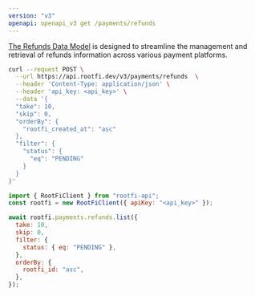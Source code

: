 ```yaml
---
version: "v3"
openapi: openapi_v3 get /payments/refunds
---
```


[The Refunds Data Model](https://docs.rootfi.dev/api-reference/payments/overview) is designed to streamline the management and retrieval of refunds information across various payment platforms.

<RequestExample>

```bash cURL
curl --request POST \
  --url https://api.rootfi.dev/v3/payments/refunds  \
  --header 'Content-Type: application/json' \
  --header 'api_key: <api_key>' \
  --data '{
  "take": 10,
  "skip": 0,
  "orderBy": {
    "rootfi_created_at": "asc"
  },
  "filter": {
    "status": {
      "eq": "PENDING"
    }
  }
}'
```

```javascript NodeJS
import { RootFiClient } from "rootfi-api";
const rootfi = new RootFiClient({ apiKey: "<api_key>" });

await rootfi.payments.refunds.list({
  take: 10,
  skip: 0,
  filter: {
    status: { eq: "PENDING" },
  },
  orderBy: {
    rootfi_id: "asc",
  },
});
```

</RequestExample>
